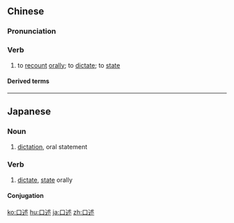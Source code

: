 ==Chinese==
{{zh-forms|lit=to narrate orally}}

===Pronunciation===
{{zh-pron
|m=kǒushù
|c=hau2 seot6
|mn=kháu-su̍t
|cat=v
}}

===Verb===
{{zh-verb}}

# to [[recount]] [[orally]]; to [[dictate]]; to [[state]]
#: {{zh-x|出於 記錄 的 目的{dì}， 請 口述 一下 您 的 姓名 及 住址。|For the record please '''state''' your name and address.}}

====Derived terms====
{{zh-der|口述歷史}}

----

==Japanese==
{{ja-kanjitab|こう|じゅつ|yomi=o}}

===Noun===
{{ja-noun|こうじゅつ}}

# [[dictation]], oral statement

===Verb===
{{ja-verb-suru|こうじゅつ}}

# [[dictate]], [[state]] orally

====Conjugation====
{{ja-suru|こうじゅつ}}

[[ko:口述]]
[[hu:口述]]
[[ja:口述]]
[[zh:口述]]